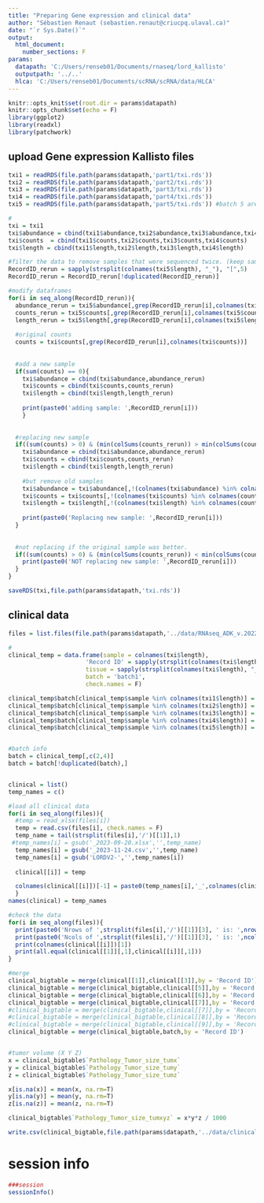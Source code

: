 ---
title: "Preparing Gene expression and clinical data"
author: "Sébastien Renaut (sebastien.renaut@criucpq.ulaval.ca)"
date: "`r Sys.Date()`"
output:
  html_document:
    number_sections: F
params:
  datapath: 'C:/Users/renseb01/Documents/rnaseq/lord_kallisto'
  outputpath: '../..' 
  hlca: 'C:/Users/renseb01/Documents/scRNA/scRNA/data/HLCA'
---


```{r setup, include=FALSE}
knitr::opts_knit$set(root.dir = params$datapath)
knitr::opts_chunk$set(echo = F)
library(ggplot2)
library(readxl)
library(patchwork)
```

## upload Gene expression Kallisto files
```{r data upload}
txi1 = readRDS(file.path(params$datapath,'part1/txi.rds'))
txi2 = readRDS(file.path(params$datapath,'part2/txi.rds'))
txi3 = readRDS(file.path(params$datapath,'part3/txi.rds'))
txi4 = readRDS(file.path(params$datapath,'part4/txi.rds'))
txi5 = readRDS(file.path(params$datapath,'part5/txi.rds')) #batch 5 are mostly reruns

#
txi = txi1
txi$abundance = cbind(txi1$abundance,txi2$abundance,txi3$abundance,txi4$abundance)
txi$counts  = cbind(txi1$counts,txi2$counts,txi3$counts,txi4$counts)
txi$length = cbind(txi1$length,txi2$length,txi3$length,txi4$length)

#filter the data to remove samples that were sequenced twice. (keep sample for which a pair had the larger nb of reads)
RecordID_rerun = sapply(strsplit(colnames(txi5$length), "_"), "[",5)
RecordID_rerun = RecordID_rerun[!duplicated(RecordID_rerun)]

#modify dataframes
for(i in seq_along(RecordID_rerun)){
  abundance_rerun = txi5$abundance[,grep(RecordID_rerun[i],colnames(txi5$abundance))]
  counts_rerun = txi5$counts[,grep(RecordID_rerun[i],colnames(txi5$counts))]
  length_rerun = txi5$length[,grep(RecordID_rerun[i],colnames(txi5$length))]
  
  #original counts
  counts = txi$counts[,grep(RecordID_rerun[i],colnames(txi$counts))]
  
  
  #add a new sample
  if(sum(counts) == 0){
    txi$abundance = cbind(txi$abundance,abundance_rerun)
    txi$counts = cbind(txi$counts,counts_rerun)
    txi$length = cbind(txi$length,length_rerun)
  
    print(paste0('adding sample: ',RecordID_rerun[i]))
    }
  
  
  #replacing new sample
  if((sum(counts) > 0) & (min(colSums(counts_rerun)) > min(colSums(counts)))){
    txi$abundance = cbind(txi$abundance,abundance_rerun)
    txi$counts = cbind(txi$counts,counts_rerun)
    txi$length = cbind(txi$length,length_rerun)
    
    #but remove old samples
    txi$abundance = txi$abundance[,!(colnames(txi$abundance) %in% colnames(counts))]
    txi$counts = txi$counts[,!(colnames(txi$counts) %in% colnames(counts))]
    txi$length = txi$length[,!(colnames(txi$length) %in% colnames(counts))]
    
    print(paste0('Replacing new sample: ',RecordID_rerun[i]))
  }
  
  
  #not replacing if the original sample was better.
  if((sum(counts) > 0) & (min(colSums(counts_rerun)) < min(colSums(counts)))){
    print(paste0('NOT replacing new sample: ',RecordID_rerun[i]))
  } 
}

saveRDS(txi,file.path(params$datapath,'txi.rds'))
```

## clinical data
```{r clinical data}
files = list.files(file.path(params$datapath,'../data/RNAseq_ADK_v.2022'),full.names = T)

#
clinical_temp = data.frame(sample = colnames(txi$length), 
                      'Record ID' = sapply(strsplit(colnames(txi$length), "_"), "[",5),
                      tissue = sapply(strsplit(colnames(txi$length), "_"), "[",6),
                      batch = 'batch1',
                      check.names = F)

clinical_temp$batch[clinical_temp$sample %in% colnames(txi1$length)] = 'batch1'
clinical_temp$batch[clinical_temp$sample %in% colnames(txi2$length)] = 'batch2'
clinical_temp$batch[clinical_temp$sample %in% colnames(txi3$length)] = 'batch3'
clinical_temp$batch[clinical_temp$sample %in% colnames(txi4$length)] = 'batch4'
clinical_temp$batch[clinical_temp$sample %in% colnames(txi5$length)] = 'batch5'


#batch info
batch = clinical_temp[,c(2,4)]
batch = batch[!duplicated(batch),]


clinical = list()
temp_names = c()

#load all clinical data
for(i in seq_along(files)){
  #temp = read_xlsx(files[i])
  temp = read.csv(files[i], check.names = F)
  temp_name = tail(strsplit(files[i],'/')[[1]],1)
 #temp_names[i] = gsub('_2023-09-20.xlsx','',temp_name)
  temp_names[i] = gsub('_2023-11-24.csv','',temp_name)
  temp_names[i] = gsub('LORDV2-','',temp_names[i])
     
  clinical[[i]] = temp

  colnames(clinical[[i]])[-1] = paste0(temp_names[i],'_',colnames(clinical[[i]])[-1])
  }
names(clinical) = temp_names

#check the data
for(i in seq_along(files)){
  print(paste0('Nrows of ',strsplit(files[i],'/')[[1]][3], ' is: ',nrow(clinical[[i]])))
  print(paste0('Ncols of ',strsplit(files[i],'/')[[1]][3], ' is: ',ncol(clinical[[i]])))
  print(colnames(clinical[[i]])[1])
  print(all.equal(clinical[[1]][,1],clinical[[i]][,1]))
}

#merge
clinical_bigtable = merge(clinical[[1]],clinical[[3]],by = 'Record ID')
clinical_bigtable = merge(clinical_bigtable,clinical[[5]],by = 'Record ID')
clinical_bigtable = merge(clinical_bigtable,clinical[[6]],by = 'Record ID')
clinical_bigtable = merge(clinical_bigtable,clinical[[7]],by = 'Record ID')
#clinical_bigtable = merge(clinical_bigtable,clinical[[7]],by = 'Record ID')
#clinical_bigtable = merge(clinical_bigtable,clinical[[8]],by = 'Record ID')
#clinical_bigtable = merge(clinical_bigtable,clinical[[9]],by = 'Record ID')
clinical_bigtable = merge(clinical_bigtable,batch,by = 'Record ID')


#tumor volume (X Y Z)
x = clinical_bigtable$`Pathology_Tumor_size_tumx`
y = clinical_bigtable$`Pathology_Tumor_size_tumy`
z = clinical_bigtable$`Pathology_Tumor_size_tumz`

x[is.na(x)] = mean(x, na.rm=T)
y[is.na(y)] = mean(y, na.rm=T)
z[is.na(z)] = mean(z, na.rm=T)

clinical_bigtable$`Pathology_Tumor_size_tumxyz` = x*y*z / 1000

write.csv(clinical_bigtable,file.path(params$datapath,'../data/clinical_bigtable_v2.csv'),row.names = F)
```


# session info  
```{r session, message= T}
###session
sessionInfo()
```